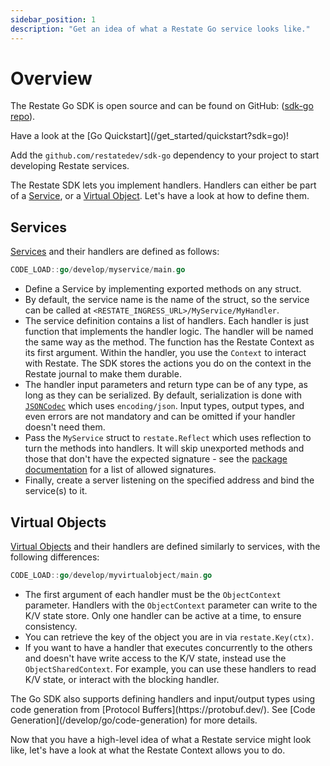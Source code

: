 ```yaml
---
sidebar_position: 1
description: "Get an idea of what a Restate Go service looks like."
---
```



# Overview

The Restate Go SDK is open source and can be found on GitHub: ([sdk-go repo](https://github.com/restatedev/sdk-go)).

<Admonition type="tip" icon="🚀" title="Set up your project in seconds">
Have a look at the [Go Quickstart](/get_started/quickstart?sdk=go)!
</Admonition>

Add the `github.com/restatedev/sdk-go` dependency to your project to start developing Restate services.

The Restate SDK lets you implement handlers.
Handlers can either be part of a [Service](/concepts/services#services-1), or a [Virtual Object](/concepts/services#virtual-objects). Let's have a look at how to define them.

## Services

[Services](/concepts/services#services-1) and their handlers are defined as follows:

```go
CODE_LOAD::go/develop/myservice/main.go
```

- Define a Service by implementing exported methods on any struct.
- By default, the service name is the name of the struct, so the service can be
  called at `<RESTATE_INGRESS_URL>/MyService/MyHandler`.
- The service definition contains a list of handlers.
  Each handler is just function that implements the handler logic. The handler
  will be named the same way as the method.
  The function has the Restate Context as its first argument.
  Within the handler, you use the `Context` to interact with Restate.
  The SDK stores the actions you do on the context in the Restate journal to make them durable.
- The handler input parameters and return type can be of any type, as long as
  they can be serialized. By default, serialization is done with
  [`JSONCodec`](https://pkg.go.dev/github.com/restatedev/sdk-go/encoding#PayloadCodec)
  which uses `encoding/json`. Input types, output types, and even errors are not mandatory
  and can be omitted if your handler doesn't need them.
- Pass the `MyService` struct to `restate.Reflect` which uses reflection to turn
  the methods into handlers. It will skip unexported methods and those that
  don't have the expected signature - see the [package documentation](https://pkg.go.dev/github.com/restatedev/sdk-go#Reflect)
  for a list of allowed signatures.
- Finally, create a server listening on the specified address and bind the
  service(s) to it.

## Virtual Objects

[Virtual Objects](/concepts/services#virtual-objects) and their handlers are defined similarly to services, with the following differences:

```go
CODE_LOAD::go/develop/myvirtualobject/main.go
```

- The first argument of each handler must be the `ObjectContext` parameter.
Handlers with the `ObjectContext` parameter can write to the K/V state store.
Only one handler can be active at a time, to ensure consistency.
- You can retrieve the key of the object you are in via `restate.Key(ctx)`.
- If you want to have a handler that executes concurrently to the others and
doesn't have write access to the K/V state, instead use the
`ObjectSharedContext`. For example, you can use these handlers to read K/V
state, or interact with the blocking handler.

<Admonition type="tip" title="Prefer to start with a service definition?">
    The Go SDK also supports defining handlers and input/output types using
    code generation from [Protocol Buffers](https://protobuf.dev/). See
    [Code Generation](/develop/go/code-generation) for more details.
</Admonition>

Now that you have a high-level idea of what a Restate service might look like, let's have a look at what the Restate Context allows you to do.
